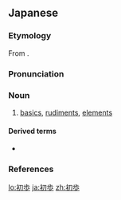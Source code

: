 {{also|初步}}
==Japanese==
{{ja-kanjitab|しょ|ほ|yomi=o}}

===Etymology===
From {{der|sort=しょほ|ja|ltc|初步|tr=t͡ʃʰɨʌ  buo<sup>H</sup>}}.

===Pronunciation===
{{ja-pron|yomi=kanon|しょほ|acc=1|acc_ref=DJR,NHK}}

===Noun===
{{ja-noun|kyu=初步|しょほ}}

# [[basic]]s, [[rudiment]]s, [[element]]s

====Derived terms====
* {{ja-r|初歩的|しょほてき}}

===References===
<references/>

[[lo:初歩]]
[[ja:初歩]]
[[zh:初歩]]